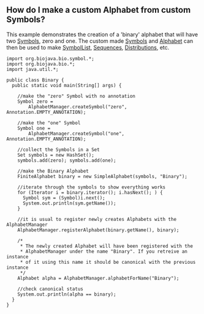 == How do I make a custom Alphabet from custom Symbols? ==

This example demonstrates the creation of a 'binary' alphabet that will have two [http://www.biojava.org/docs/api14/org/biojava/bio/symbol/Symbol.html Symbols], zero and one. The custom made [http://www.biojava.org/docs/api14/org/biojava/bio/symbol/Symbol.html Symbols] and [http://www.biojava.org/docs/api14/org/biojava/bio/symbol/Alphabet.html Alphabet] can then be used to make [http://www.biojava.org/docs/api14/org/biojava/bio/symbol/SymbolList.html SymbolList], [http://www.biojava.org/docs/api14/org/biojava/bio/seq/Sequence.html Sequences], [http://www.biojava.org/docs/api14/org/biojava/bio/dist/Distribution.html Distributions], etc.

<pre>
import org.biojava.bio.symbol.*;
import org.biojava.bio.*;
import java.util.*;

public class Binary {
  public static void main(String[] args) {

    //make the "zero" Symbol with no annotation
    Symbol zero =
        AlphabetManager.createSymbol("zero", Annotation.EMPTY_ANNOTATION);

    //make the "one" Symbol
    Symbol one =
        AlphabetManager.createSymbol("one", Annotation.EMPTY_ANNOTATION);

    //collect the Symbols in a Set
    Set symbols = new HashSet();
    symbols.add(zero); symbols.add(one);

    //make the Binary Alphabet
    FiniteAlphabet binary = new SimpleAlphabet(symbols, "Binary");

    //iterate through the symbols to show everything works
    for (Iterator i = binary.iterator(); i.hasNext(); ) {
      Symbol sym = (Symbol)i.next();
      System.out.println(sym.getName());
    }

    //it is usual to register newly creates Alphabets with the AlphabetManager
    AlphabetManager.registerAlphabet(binary.getName(), binary);

    /*
     * The newly created Alphabet will have been registered with the
     * AlphabetManager under the name "Binary". If you retreive an instance
     * of it using this name it should be canonical with the previous instance
     */
    Alphabet alpha = AlphabetManager.alphabetForName("Binary");

    //check canonical status
    System.out.println(alpha == binary);
  }
}
</pre>
